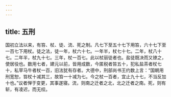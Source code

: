 ```yaml
---
---
---
```

title: 五刑
---




国初立法以来，有笞、杖、徒、流、死之制。凡七下至五十七下用笞，六十七下至一百七下用杖。徒之法，徒一年，杖六十七。一年半，杖七十七。二年，杖八十七。二年半，杖九十七。三年，杖一百七。此以杖丽徒者也。盐徒既决而又镣之，使居役也。数用七者，建元以前，皆用成数，今匿税者笞五十，犯私盐茶者杖七十，私宰马牛者杖一百，旧法犹有存者。大德中，刑部尚书王约数上言：“国朝用刑宽恕，笞杖十减其三，故笞一十减为七。今之杖一百者，宜止九十七，不当反加十也。”议者惮于变更，其事遂寝。流，则南之迁者之北，北之迁者之南。死，则有斩，有凌迟，而无绞。